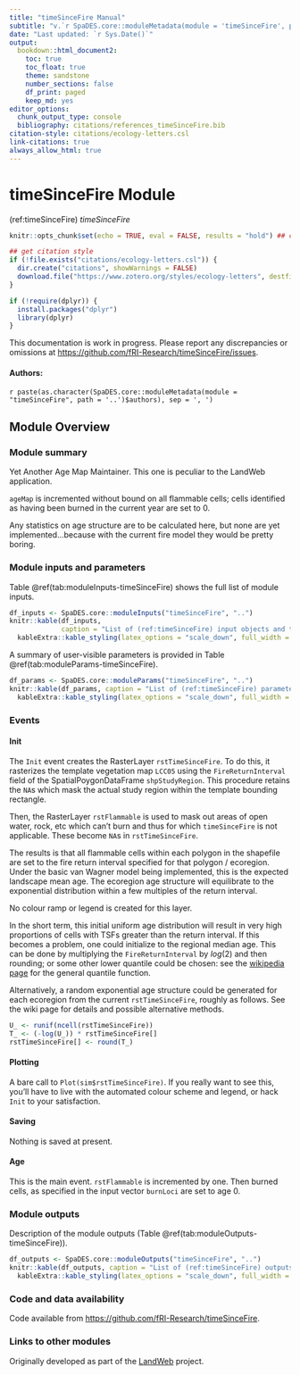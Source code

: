 ```yaml
---
title: "timeSinceFire Manual"
subtitle: "v.`r SpaDES.core::moduleMetadata(module = 'timeSinceFire', path = '..')$version`"
date: "Last updated: `r Sys.Date()`"
output:
  bookdown::html_document2:
    toc: true
    toc_float: true
    theme: sandstone
    number_sections: false
    df_print: paged
    keep_md: yes
editor_options:
  chunk_output_type: console
  bibliography: citations/references_timeSinceFire.bib
citation-style: citations/ecology-letters.csl
link-citations: true
always_allow_html: true
---
```


# timeSinceFire Module

<!-- the following are text references used in captions for LaTeX compatibility -->
(ref:timeSinceFire) *timeSinceFire*

```r
knitr::opts_chunk$set(echo = TRUE, eval = FALSE, results = "hold") ## change to eval = TRUE if all chunks are to be evaluated

## get citation style
if (!file.exists("citations/ecology-letters.csl")) {
  dir.create("citations", showWarnings = FALSE)
  download.file("https://www.zotero.org/styles/ecology-letters", destfile = "citations/ecology-letters.csl")
}

if (!require(dplyr)) {
  install.packages("dplyr")
  library(dplyr)
}
```

:::{.rmdwarning}
This documentation is work in progress.
Please report any discrepancies or omissions at <https://github.com/fRI-Research/timeSinceFire/issues>.
:::

#### Authors:

`r paste(as.character(SpaDES.core::moduleMetadata(module = "timeSinceFire", path = '..')$authors), sep = ', ')`
<!-- ideally separate authors with new lines, '\n' not working -->

## Module Overview

### Module summary

Yet Another Age Map Maintainer.
This one is peculiar to the LandWeb application.

`ageMap` is incremented without bound on all flammable cells;
cells identified as having been burned in the current year are set to 0.

Any statistics on age structure are to be calculated here, but none are yet implemented...because with the current fire model they would be pretty boring. 

### Module inputs and parameters

Table \@ref(tab:moduleInputs-timeSinceFire) shows the full list of module inputs.

```r
df_inputs <- SpaDES.core::moduleInputs("timeSinceFire", "..")
knitr::kable(df_inputs,
             caption = "List of (ref:timeSinceFire) input objects and their description.") %>%
  kableExtra::kable_styling(latex_options = "scale_down", full_width = FALSE)
```

A summary of user-visible parameters is provided in Table \@ref(tab:moduleParams-timeSinceFire).

```r
df_params <- SpaDES.core::moduleParams("timeSinceFire", "..")
knitr::kable(df_params, caption = "List of (ref:timeSinceFire) parameters and their description.") %>%
  kableExtra::kable_styling(latex_options = "scale_down", full_width = FALSE)
```

### Events

#### Init

The `Init` event creates the RasterLayer `rstTimeSinceFire`.
To do this, it rasterizes the template vegetation map `LCC05` using the `FireReturnInterval` field of the SpatialPoygonDataFrame `shpStudyRegion`.
This procedure retains the `NA`s which mask the actual study region within the template bounding rectangle. 

Then, the RasterLayer `rstFlammable` is used to mask out areas of open water, rock, etc which can't burn and thus for which `timeSinceFire` is not applicable.
These become `NA`s in `rstTimeSinceFire`. 

The results is that all flammable cells within each polygon in the shapefile are set to the fire return interval specified for that polygon / ecoregion.
Under the basic van Wagner model being implemented, this is the expected landscape mean age.
The ecoregion age structure will equilibrate to the exponential distribution within a few multiples of the return interval. 

No colour ramp or legend is created for this layer.

In the short term, this initial uniform age distribution will result in very high proportions of cells with TSFs greater than the return interval.
If this becomes a problem, one could initialize to the regional median age.
This can be done by multiplying the `FireReturnInterval` by $log(2)$ and then rounding; or some other lower quantile could be chosen: see the [wikipedia page](https://en.wikipedia.org/wiki/Exponential_distribution) for the general quantile function.

Alternatively, a random exponential age structure could be generated for each ecoregion from the current `rstTimeSinceFire`, roughly as follows.
See the wiki page for details and possible alternative methods.

```r
U_ <- runif(ncell(rstTimeSinceFire))
T_ <- (-log(U_)) * rstTimeSinceFire[]
rstTimeSinceFire[] <- round(T_)
```

#### Plotting

A bare call to `Plot(sim$rstTimeSinceFire)`.
If you really want to see this, you'll have to live with the automated colour scheme and legend, or hack `Init` to your satisfaction.

#### Saving

Nothing is saved at present. 

#### Age

This is the main event. `rstFlammable` is incremented by one.
Then burned cells, as specified in the input vector `burnLoci` are set to age 0.

### Module outputs

Description of the module outputs (Table \@ref(tab:moduleOutputs-timeSinceFire)).

```r
df_outputs <- SpaDES.core::moduleOutputs("timeSinceFire", "..")
knitr::kable(df_outputs, caption = "List of (ref:timeSinceFire) outputs and their description.") %>%
  kableExtra::kable_styling(latex_options = "scale_down", full_width = FALSE)
```

### Code and data availability

Code available from <https://github.com/fRI-Research/timeSinceFire>.

### Links to other modules

Originally developed as part of the [LandWeb](https://github.com/PredictiveEcology/LandWeb) project.
